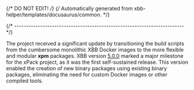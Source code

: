 {/* DO NOT EDIT! */}
{/* Automatically generated from xbb-helper/templates/docusaurus/common. */}

{/* ------------------------------------------------------------------------ */}

The project received a significant update by transitioning the build
scripts from the cumbersome monolithic XBB Docker images to the more
flexible and modular **xpm** packages. XBB version
[5.0.0](https://xpack.github.io/blog/2023/02/07/xbb-v5.0.0-released/)
marked a major milestone for the xPack project, as it was the first
self-sustained release. This version enabled the creation of new
binary packages using existing binary packages, eliminating the need for
custom Docker images or other compiled tools.
